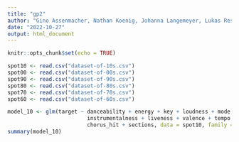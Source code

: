 ```yaml
---
title: "gp2"
author: "Gino Assenmacher, Nathan Koenig, Johanna Langemeyer, Lukas Resch, Ben Roemer"
date: "2022-10-27"
output: html_document
---
```


```r
knitr::opts_chunk$set(echo = TRUE)
```

```r

spot10 <- read.csv("dataset-of-10s.csv")
spot00 <- read.csv("dataset-of-00s.csv")
spot90 <- read.csv("dataset-of-90s.csv")
spot80 <- read.csv("dataset-of-80s.csv")
spot70 <- read.csv("dataset-of-70s.csv")
spot60 <- read.csv("dataset-of-60s.csv")

```

```r

model_10 <- glm(target ~ danceability + energy + key + loudness + mode + speechiness + acousticness +
                         instrumentalness + liveness + valence + tempo + duration_ms + time_signature + 
                         chorus_hit + sections, data = spot10, family = "binomial")
summary(model_10)

```


